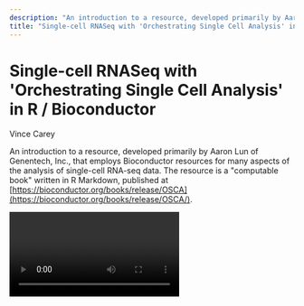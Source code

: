 ```yaml
---
description: "An introduction to a resource, developed primarily by Aaron Lun of Genentech, Inc., that employs Bioconductor resources for many aspects of the analysis of single-cell RNA-seq data. The resource is a computable book written in R Markdown, published at https://bioconductor.org/books/release/OSCA/."
title: "Single-cell RNASeq with 'Orchestrating Single Cell Analysis' in R / Bioconductor"
---
```


# Single-cell RNASeq with 'Orchestrating Single Cell Analysis' in R / Bioconductor

<Subheader>Vince Carey</Subheader>

An introduction to a resource, developed primarily by Aaron Lun of Genentech, Inc., that employs Bioconductor resources for many aspects of the analysis of single-cell RNA-seq data. The resource is a "computable book" written in R Markdown, published at [https://bioconductor.org/books/release/OSCA](https://bioconductor.org/books/release/OSCA/).

<Video url="https://youtu.be/0LfpVe-MmGE" />

<Alert icon={false} severity="info" title="Notes">

1. The material below requires a billing account. We provide a billing account during the workshop, but if you're following along on your own see [Terra support](https://support.terra.bio/hc/en-us/articles/360046295092-Claim-300-Google-credits-to-explore-Terra) for how to create a billing account.
1. Access to the workspace we use requires registration; please [sign up](https://forms.gle/HCY2DM2QsuxAwdhv6) with your AnVIL email address.

</Alert>

## Learning Objectives

This week introduces a resource, developed primarily by Aaron Lun of Genentech, Inc., that employs Bioconductor resources for many aspects of the analysis of single-cell RNA-seq data. The resource is a "computable book" written in R Markdown, published at [https://bioconductor.org/books/release/OSCA](https://bioconductor.org/books/release/OSCA/).

All R users can work with the book on their own computers but will need to take steps to acquire all the relevant software and data. In this workshop:

- We show how an AnVIL workspace and software repository has been defined to allow immediate exploration of all book components
- We clone the workspace to support our own work
- We use RStudio's Git interfaces to acquire our own copies of book content
- We reproduce computations presented in the book and show how to substitute our own data for data analyzed in the book.

## Key Resources

- Visit [https://anvilproject.org](/) for an introduction to AnVIL. AnVIL provides secure access to open and controlled data resources, and the computational environment required to effectively analyze the data. AnVIL can be used for large-scale workflows processing very large data sets, and for interactive analysis of derived or more modest datasets.
- Visit https://anvil.terra.bio to use the AnVIL platform.
- The workspace [use-strides/Bioconductor-Workshop-OSCA-3-12](https://app.terra.bio/#workspaces/use-strides/Bioconductor-Workshop-OSCA-3-12) will be the basis of the workshop.

## Workshop Activities

### AnVIL Accounts

#### Create a Google account

- AnVIL (currently) requires a Google account. An account can be created at [Google Accounts: Sign in](https://accounts.google.com/).
- The Google account that you create does not have to be `@gmail.com`; see [Setting up a Google account with a non-Google email](https://support.terra.bio/hc/en-us/articles/360029186611).

#### Sign in to AnVIL

- Visit https://anvil.terra.bio.
- Expand the 'HAMBURGER' menu (blue circle, below).
  ![Expand Menu](/consortia/learn/data-analysts/analysis-menu.png)
- Click the 'Sign in with Google' icon and follow the prompts.
  ![Sign In With Google](/consortia/learn/data-analysts/analysis-sign-in.png)
- There are lots of support documents in AnVIL; see [How to register for a Terra](https://support.terra.bio/hc/en-us/articles/360028235911-How-to-register-for-a-Terra-account) account to navigate this step.

#### Workspaces and Billing

- AnVIL data and computing resources are organized around Workspaces. Once you've signed, in, choose 'Workspaces' under the HAMBURGER menu.
  ![Choose Workspaces](/consortia/learn/data-analysts/analysis-workspaces-tab.png)
- There are a number of workspaces available to everyone under the 'NEW AND INTERESTING', 'FEATURED'. and 'PUBLIC' tabs; feel free to explore these on your own.
- If you registered for the workshop with an email address known to AnVIL / Terra, you'll see the Bioconductor-Workshops-PopUp workspace under 'MY WORKSPACES'.
  ![Bioconductor Workshop](/consortia/learn/data-analysts/analysis-bioconductor-workshop.png)
- Enter the workspace by clicking on the [use-strides/Bioconductor-Workshop-OSCA-3-12](https://app.terra.bio/#workspaces/use-strides/Bioconductor-Workshop-OSCA-3-12) link. There are many components to the workspace; we'll cover many of these over the course of the PopUp workshops.
  ![Enter the Workspace](/consortia/learn/data-analysts/analysis-enter-workspace.png)
- Start by making a _clone_ so that we can perform computations on our own copy of the workspace. Do this by clicking on the TEARDROP (three vertical dots) in the top right of the page, and choose 'Clone'
  ![Start by Making a Clone](/consortia/learn/data-analysts/analysis-clone-menu.png)
- If you see something like the following, then customize the 'Workspace name' to a globally unique name. In a previous workshop, the 'copy' suffix was converted to 'mtmorgan-popup'. It's convenient NOT to have spaces in a workspace name.
  ![Customize Workspace Name](/consortia/learn/data-analysts/analysis-customize-workspace-name.png)
  If instead you see a 'Billing project' that is NOT deeppilots-bioconductor, or if you see something like
  ![Set up Billing Message](/consortia/learn/data-analysts/analysis-billing-message.png)
  Then contact the workshop organizer with your AnVIL email address to be added to the deeppilots-bioconductor billing project. See the Frequently Asked Questions, below, for more information on billing projects.
- Return, via the HAMBURGER menu or by clicking on the WORKSPACES element at the top of the page, to the list of WORKSPACES available to you. You'll see your own version of the workspace. Open it.
  ![Open the Cloned Workspace](/consortia/learn/data-analysts/analysis-open-cloned-workspace.png)
- Congratulations, you now have your own workspace associated with a billing account that allows you to perform computations in the AnVIL cloud!

#### What you've Accomplished:

- Created Google and AnVIL accounts
- Navigated workspaces
- Cloned a workspace to allow your own development
- Identified and linked to a billing account to pay for the computation you'll perform.

## Preparing the Environment

### The "Runtime" that Supports RStudio

An AnVIL RStudio session is easy to start after you've cloned the OSCA workspace. You'll see

![Starting RStudio](/consortia/learn/data-analysts/analysis-starting-rstudio.png)

in the upper left corner, and when you click on the "gear" you'll have a widget

![RStudio Widget](/consortia/learn/data-analysts/analysis-rstudio-widget.png)

and you click the CUSTOMIZE button to see

![Customize RStudio](/consortia/learn/data-analysts/analysis-customize-rstudio.png)

This is what we need to configure. Use the "Application configuration" dropdown to pick "Custom Environment" at the very bottom, enter `vjcitn/vjcosca:0.0.1` as the container , and pick a 4 CPU cloud compute profile.

When you see

![Ready to Create](/consortia/learn/data-analysts/analysis-ready-to-create.png)

you are ready to press CREATE at the bottom. Your browser will refresh and a CRAN icon will show near the upper right corner. Click on it. Then your runtime will be produced by AnVIL with a message indicating to wait 3-5 minutes. You will soon get a notification to "LAUNCH ENVIRONMENT"

That's when Rstudio will appear.

![RStudio Launched](/consortia/learn/data-analysts/analysis-rstudio-launched.png)

### The git project and branch to be used for the OSCA book

Our work with R and Bioconductor will all be governed by the contents of a GitHub repository. The first thing we'll do with RStudio is to start a git-based project using the File/New project.../Version Control/Git, supplying `https://github.com/OSCA-source/OSCA` as the Repository URL and ~ as the folder. (You need to "Browse" to home to get that "Create project as a subdirectory of:" value.) Then press "Create Project".

![Create Project](/consortia/learn/data-analysts/analysis-create-project.png)

Once this is done, you have a refreshed RStudio session. Use the terminal tab and issue the commands

```shell
git fetch --all
git checkout RELEASE_3_12
```

to get a branch compatible with the AnVIL RStudio.

### Some Comments About "Bioconductor"

Bioconductor is a "software/documentation/collaboration" ecosystem rooted in R/github/git that addresses many tasks related to genome-scale computational biology. This schematic may help to get a sense of the scope of issues involved:

![Bioconductor](/consortia/learn/data-analysts/analysis-about-bioconductor.png)

Since the era of spotted cDNA microarrays, Bioconductor has assembled tools to help biologists and data scientists evaluate and analyze high-throughput assays. Basic commitments of the Bioconductor project include open development (we review and distribute packages contributed by members of the community), current curation (all packages in the ecosystem are compiled on three platforms to be compatible with the current version of R), and convenient distribution of software and data (packages can be efficiently installed using the R function BiocManager.) All packages include instructive vignettes, mixing narrative and "live code" to help ensure realistic experiences for readers and users. One recent offshoot of this approach is the "computable monograph" assembled as a collection of R Markdown chapters. This is the focus of today's popup.

### Managing Single-Cell Data

As conscientious computational biologists, we have to be concerned with experimental protocols, data provenance, quality assessment and filtering processes, accurate annotation of digital outputs of assays, and properly documented reproducible analysis workflows. On the right is a figure from a paper by the main architect and author of the OSCA book, Aaron Lun. This [paper](https://genome.cshlp.org/content/early/2017/10/13/gr.222877.117) addresses the use of spiked-in RNA species for the normalization of single-cell RNA-seq experiments. A major conceptual product of the paper is the appraisal of sources of variation in transcript counts attributable to aspects of spike-in preparation and addition to wells.

![Managing Single Cell Data](/consortia/learn/data-analysts/analysis-managing-single-cell-data.png)

What are the data underlying this paper? The answer is not straightforward. In this workshop, we will consider the use of R to explore one representation of the data.

Here's a report on it:

```shell
> sce.416b
class: SingleCellExperiment
dim: 46604 185
metadata(0):
assays(3): counts logcounts corrected
rownames(46604): 4933401J01Rik Gm26206 ... CAAA01147332.1 CBFB-MYH11-mcherry
rowData names(4): Length ENSEMBL SYMBOL SEQNAME
colnames(185): SLX-9555.N701_S502.C89V9ANXX.s_1.r_1 SLX-9555.N701_S503.C89V9ANXX.s_1.r_1 ...
SLX-11312.N712_S507.H5H5YBBXX.s_8.r_1 SLX-11312.N712_S517.H5H5YBBXX.s_8.r_1
colData names(11): Source Name cell line ... sizeFactor label
reducedDimNames(2): PCA TSNE
altExpNames(2): ERCC SIRV
```

This "SingleCellExperiment" instance involves 185 samples with measurements on 46604 features. The measurements themselves are matrices with names 'counts', 'logcounts' and 'corrected'. For completeness, sce.416b is obtained using scRNAseq::LunSpikeInData().

Before we delve into the book, let's get clear on the SingleCellExperiment class that will be used to manage the data from such experiments. It is derived from SummarizedExperiment, which manages multiple tables on multisample genome-scale experiments. The basic idea is that a matrix with G rows and N columns will be typical for handling G features (often genes) measured on N samples. And in any experiment, we may wish to manage several GxN matrices for different representations -- say the raw counts, and a normalized transformation. These two matrices occupy the "assays" component of the SummarizedExperiment.

![SummarizedExperiment](/consortia/learn/data-analysts/analysis-summarized-experiment.png)

Furthermore, we have an N x R table of sample-level characteristics, stored in the "colData" component, and a G x F table of feature-level metadata, which may include genomic coordinates, functional annotation of genes, etc. The SummarizedExperiment class localizes all this related information and R functions allow convenient interrogation and filtering.

![Filtering SummarizedExperiment](/consortia/learn/data-analysts/analysis-filtering-summarized-experiment.png)

The SingleCellExperiment class is an extension of SummarizedExperiment. The rowData, assays, and colData are all present, but an additional component 'reducedDims' is available to deal with the omnipresent reexpression of assay data through projection to lower-dimensional spaces.

We will want to keep in mind that these fairly complex information sets are managed in R "variables". Our work will be to obtain the data in our session by calling certain R functions in certain packages and operating on the data by passing these variables to other functions. Much of this work will be hidden because we are compiling R markdown documents comprising the OSCA book. But we will be able to inspect the associated variables (datasets) after we do the high-level document compilation.

### Preparing the Caches

Once the RStudio session has begun, it will be useful to carry out a few steps that generally require interaction:

```shell
library(ExperimentHub)
eh = ExperimentHub()   # answer affirmatively if asked
library(AnnotationHub)
ah = AnnotationHub() # again answer if asked
```

Code to be run as we explore the book will make use of these "hubs" to retrieve data from the cloud and to save it locally so that you do not need to repeat the retrievals. The durability of these caches in AnVIL depends upon how you manage the persistent disk with your "runtimes". We will not address this question as you can always construct and populate caches with whatever runtime you happen to be using; the management tasks required only affect wait times, not content availability.

### Exploring an Experimental Dataset

The following code chunk runs pretty quickly:

```shell
library(celldex)
ref = BlueprintEncodeData()
```

After it runs, ask for the value of ref to see

```shell
class: SummarizedExperiment
dim: 19859 259
metadata(0):
assays(1): logcounts
rownames(19859): TSPAN6 TNMD ... LINC00550 GIMAP1-GIMAP5
rowData names(0):
colnames(259): mature.neutrophil CD14.positive..CD16.negative.classical.monocyte ...
epithelial.cell.of.umbilical.artery.1 dermis.lymphatic.vessel.endothelial.cell.1
colData names(3): label.main label.fine label.ont
```

Notice the colData entry label.ont. We can use this mapping of cell types to the Cell Ontology to derive the following graphic:

![Mapping Cell Types to Cell Ontology](/consortia/learn/data-analysts/analysis-mapping-cell-types.png)

This just shows the positions in a portion of the Cell Ontology, of the first 20 cell types. See [Appendix 1](/learn/data-analysts/single-cell-rnaseq-with-orchestrating-single-cell-analysis-in-r-bioconductor#appendix-1-sketching-ontological-relationships) for details on how this is done.

To conclude the exploration, answer the following questions:

How many genes are measured in ref?
How many cells were assayed and had results recorded in ref?
Based on ref$label.main, how many different major cell types are represented in ref?

### Rendering a Chapter

The book content is in a collection of R markdown files in `/home/rstudio/ OSCA/vignettes/book`.

Be sure that you have checked out the `RELEASE_3_12` branch by using `system("git branch");` you should then see a star next to `RELEASE_3_12`

```shell
* RELEASE_3_12
  master
```

A chapter that renders fairly quickly is bach-mammary.Rmd, based on Bach, K., S. Pensa, M. Grzelak, J. Hadfield, D. J. Adams, J. C. Marioni, and W. T. Khaled. 2017. "Differentiation dynamics of mammary epithelial cells revealed by single-cell RNA sequencing." Nat Commun 8 (1): 2128.

Use the commands

```shell
library(rmarkdown)
render("bach-mammary.Rmd", html_document())
browseURL("file://./bach-mammary.html")
```

and the chapter content will appear in your browser.

### Moving On

You now have the tools to render any of the chapters of the OSCA book in AnVIL.

### Appendix 1: Sketching ontological relationships

We need some additional software to produce the ontology plot. Use

```shell
AnVIL::install("ontoProc");
library(ontoProc); cl = getCellOntology();
onto_plot2(cl, ref$label.ont[1:20])
```

to reproduce the plot above.

### Appendix 2: Gory details for the 10x PBMC data

```shell
library(DropletTestFiles)
raw.path <- getTestFile("tenx-2.1.0-pbmc4k/1.0.0/raw.tar.gz")
out.path <- file.path(tempdir(), "pbmc4k")
untar(raw.path, exdir=out.path)

library(DropletUtils)
fname <- file.path(out.path, "raw_gene_bc_matrices/GRCh38")
sce.pbmc <- read10xCounts(fname, col.names=TRUE)

#--- gene-annotation ---#
library(scater)
rownames(sce.pbmc) <- uniquifyFeatureNames(
rowData(sce.pbmc)$ID, rowData(sce.pbmc)$Symbol)

library(EnsDb.Hsapiens.v86)
location <- mapIds(EnsDb.Hsapiens.v86, keys=rowData(sce.pbmc)$ID,
column="SEQNAME", keytype="GENEID")

#--- cell-detection ---#
set.seed(100)
e.out <- emptyDrops(counts(sce.pbmc))
sce.pbmc <- sce.pbmc[,which(e.out$FDR <= 0.001)]

#--- quality-control ---#
stats <- perCellQCMetrics(sce.pbmc, subsets=list(Mito=which(location=="MT")))
high.mito <- isOutlier(stats$subsets_Mito_percent, type="higher")
sce.pbmc <- sce.pbmc[,!high.mito]

#--- normalization ---#
library(scran)
set.seed(1000)
clusters <- quickCluster(sce.pbmc)
sce.pbmc <- computeSumFactors(sce.pbmc, cluster=clusters)
sce.pbmc <- logNormCounts(sce.pbmc)

#--- variance-modelling ---#
set.seed(1001)
dec.pbmc <- modelGeneVarByPoisson(sce.pbmc)
top.pbmc <- getTopHVGs(dec.pbmc, prop=0.1)

#--- dimensionality-reduction ---#
set.seed(10000)
sce.pbmc <- denoisePCA(sce.pbmc, subset.row=top.pbmc, technical=dec.pbmc)

set.seed(100000)
sce.pbmc <- runTSNE(sce.pbmc, dimred="PCA")

set.seed(1000000)
sce.pbmc <- runUMAP(sce.pbmc, dimred="PCA")

#--- clustering ---#
g <- buildSNNGraph(sce.pbmc, k=10, use.dimred = 'PCA')
clust <- igraph::cluster_walktrap(g)$membership
colLabels(sce.pbmc) <- factor(clust)
```

TO DO: examine the vignettes/book -- contrast knit2html button with a manual approach that generates all objects in your session -- do clustering and another chapter
